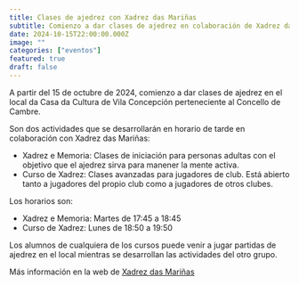 ```yaml
---
title: Clases de ajedrez con Xadrez das Mariñas
subtitle: Comienzo a dar clases de ajedrez en colaboración de Xadrez das Mariñas
date: 2024-10-15T22:00:00.000Z
image: ""
categories: ["eventos"]
featured: true
draft: false
---
```

A partir del 15 de octubre de 2024, comienzo a dar clases de ajedrez en el local da Casa da Cultura de Vila Concepción perteneciente al Concello de Cambre.

Son dos actividades que se desarrollarán en horario de tarde en colaboración con Xadrez das Mariñas:
* Xadrez e Memoria: Clases de iniciación para personas adultas con el objetivo que el ajedrez sirva para manener la mente activa.
* Curso de Xadrez: Clases avanzadas para jugadores de club. Está abierto tanto a jugadores del propio club como a jugadores de otros clubes.

Los horarios son:
* Xadrez e Memoria: Martes de 17:45 a 18:45
* Curso de Xadrez: Lunes de 18:50 a 19:50

Los alumnos de cualquiera de los cursos puede venir a jugar partidas de ajedrez en el local mientras se desarrollan las actividades del otro grupo.

Más información en la web de [Xadrez das Mariñas](https://www.xn--xadrezdasmarias-brb.org/2024/09/talleres-xadrez.html)






